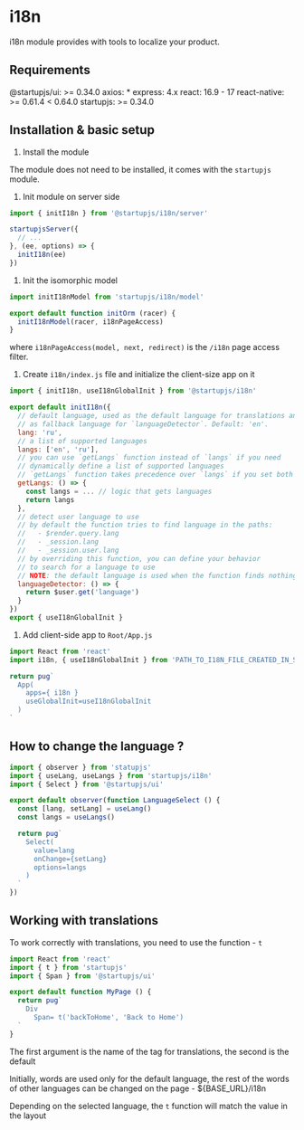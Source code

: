 
# i18n

i18n module provides with tools to localize your product.

## Requirements

@startupjs/ui: >= 0.34.0
axios: *
express: 4.x
react: 16.9 - 17
react-native: >= 0.61.4 < 0.64.0
startupjs: >= 0.34.0

## Installation & basic setup

1. Install the module

  The module does not need to be installed, it comes with the `startupjs` module.

1. Init module on server side

  ```js
  import { initI18n } from '@startupjs/i18n/server'

  startupjsServer({
    // ...
  }, (ee, options) => {
    initI18n(ee)
  })
  ```

1. Init the isomorphic model

  ```js
  import initI18nModel from 'startupjs/i18n/model'

  export default function initOrm (racer) {
    initI18nModel(racer, i18nPageAccess)
  }
  ```

  where `i18nPageAccess(model, next, redirect)` is the `/i18n` page access filter.

1. Create `i18n/index.js` file and initialize the client-size app on it

  ```js
  import { initI18n, useI18nGlobalInit } from '@startupjs/i18n'

  export default initI18n({
    // default language, used as the default language for translations and
    // as fallback language for `languageDetector`. Default: 'en'.
    lang: 'ru',
    // a list of supported languages
    langs: ['en', 'ru'],
    // you can use `getLangs` function instead of `langs` if you need
    // dynamically define a list of supported languages
    // `getLangs` function takes precedence over `langs` if you set both properties
    getLangs: () => {
      const langs = ... // logic that gets languages
      return langs
    },
    // detect user language to use
    // by default the function tries to find language in the paths:
    //   - $render.query.lang
    //   - _session.lang
    //   - _session.user.lang
    // by overriding this function, you can define your behavior
    // to search for a language to use
    // NOTE: the default language is used when the function finds nothing
    languageDetector: () => {
      return $user.get('language')
    }
  })
  export { useI18nGlobalInit }
  ```

1. Add client-side app to `Root/App.js`

  ```js
  import React from 'react'
  import i18n, { useI18nGlobalInit } from 'PATH_TO_I18N_FILE_CREATED_IN_SECTION_ABOVE'

  return pug`
    App(
      apps={ i18n }
      useGlobalInit=useI18nGlobalInit
    )
  `
  ```

## How to change the language ?

```jsx
import { observer } from 'statupjs'
import { useLang, useLangs } from 'startupjs/i18n'
import { Select } from '@startupjs/ui'

export default observer(function LanguageSelect () {
  const [lang, setLang] = useLang()
  const langs = useLangs()

  return pug`
    Select(
      value=lang
      onChange={setLang}
      options=langs
    )
  `
})
```

## Working with translations

To work correctly with translations, you need to use the function - `t`

```jsx
import React from 'react'
import { t } from 'startupjs'
import { Span } from '@startupjs/ui'

export default function MyPage () {
  return pug`
    Div
      Span= t('backToHome', 'Back to Home')
  `
}
```

The first argument is the name of the tag for translations, the second is the default

Initially, words are used only for the default language, the rest of the words of other languages ​​can be changed on the page - ${BASE_URL}/i18n

Depending on the selected language, the `t` function will match the value in the layout
